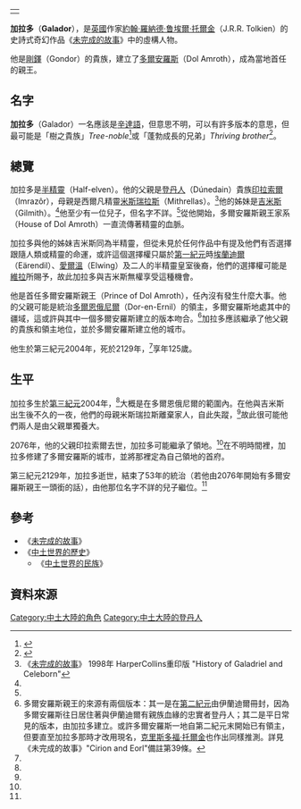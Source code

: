 {|align=right
|-
|{{Tolkienchar |
image_character = |
image_caption = |
Book(s) = 《[[未完成的故事|未完成的故事]]》<br/>《[[中土世界的歷史|中土世界的歷史]]》 |
character_name = 加拉多 |
character_alias = |
character_title = [[多爾安羅斯親王|多爾安羅斯親王]] |
character_race = [[半精靈|半精靈]] |
character_culture = 多爾安羅斯家系 |
character_gender = 男性|
character_realm = [[多爾安羅斯|多爾安羅斯]] |
character_sub_realm = |
character_lifespan = 第三紀元2004年 - [[第三紀元|第三紀元]]2129年<ref name=autogenerated1>《[[中土世界的歷史|中土世界的歷史]]》 Vol.12《中土世界的民族》 "The Heirs of Elendil"</ref> |
character_weapon = | 
}}
|}
'''加拉多'''（'''Galador'''），是[[英國|英國]]作家[[約翰·羅納德·鲁埃爾·托爾金|約翰·羅納德·鲁埃爾·托爾金]]（J.R.R. Tolkien）的史詩式奇幻作品《[[未完成的故事|未完成的故事]]》中的虛構人物。

他是[[剛鐸|剛鐸]]（Gondor）的貴族，建立了[[多爾安羅斯|多爾安羅斯]]（Dol Amroth），成為當地首任的親王。

==名字==
'''加拉多'''（Galador）一名應該是[[辛達語|辛達語]]，但意思不明，可以有許多版本的意思，但最可能是「樹之貴族」''Tree-noble''<ref>{{Cite web |url=http://www.tuckborough.net/gondorians.html#Galador |title=Thain's Book: Galador |accessdate=2011-11-07 |archive-date=2011-10-16 |archive-url=https://web.archive.org/web/20111016221058/http://www.tuckborough.net/gondorians.html#Galador |dead-url=no }}</ref>或「蓬勃成長的兄弟」''Thriving brother''<ref>{{Cite web |url=http://www.glyphweb.com/arda/g/galador.html |title=Encyclopedia of Arda: Galador |accessdate=2011-11-07 |archive-date=2011-10-18 |archive-url=https://web.archive.org/web/20111018105527/http://www.glyphweb.com/arda/g/galador.html |dead-url=no }}</ref>。

==總覽==
加拉多是[[半精靈|半精靈]]（Half-elven）。他的父親是[[登丹人|登丹人]]（Dúnedain）貴族[[印拉索爾|印拉索爾]]（Imrazôr），母親是西爾凡精靈[[米斯瑞拉斯|米斯瑞拉斯]]（Mithrellas）。<ref name=autogenerated2>《[[未完成的故事|未完成的故事]]》 1998年 HarperCollins重印版 "History of Galadriel and Celeborn"</ref>他的姊妹是[[吉米斯|吉米斯]]（Gilmith）。<ref name=autogenerated2 />他至少有一位兒子，但名字不詳。<ref name=autogenerated1 />從他開始，多爾安羅斯親王家系（House of Dol Amroth）一直流傳著精靈的血脈。

加拉多與他的姊妹吉米斯同為半精靈，但從未見於任何作品中有提及他們有否選擇跟隨人類或精靈的命運，或許這個選擇權只屬於[[第一紀元|第一紀元]]時[[埃蘭迪爾|埃蘭迪爾]]（Eärendil）、[[愛爾溫|愛爾溫]]（Elwing）及二人的半精靈皇室後裔，他們的選擇權可能是[[維拉|維拉]]所賜予，故此加拉多與吉米斯無權享受這種機會。

他是首任多爾安羅斯親王（Prince of Dol Amroth），任內沒有發生什麼大事。他的父親可能是統治[[多爾恩俄尼爾|多爾恩俄尼爾]]（Dor-en-Ernil）的領主，多爾安羅斯地處其中的疆域，這或許與其中一個多爾安羅斯建立的版本吻合。<ref>多爾安羅斯親王的來源有兩個版本：其一是在[[第二紀元|第二紀元]]由伊蘭迪爾冊封，因為多爾安羅斯往日居住著與伊蘭迪爾有親族血緣的忠實者登丹人；其二是平日常見的版本，由加拉多建立。或許多爾安羅斯一地自第二紀元末開始已有領主，但要直至加拉多那時才改用現名，[[克里斯多福·托爾金|克里斯多福·托爾金]]也作出同樣推測。詳見《未完成的故事》"Cirion and Eorl"備註第39條。</ref>加拉多應該繼承了他父親的貴族和領主地位，並於多爾安羅斯建立他的城市。

他生於第三紀元2004年，死於2129年，<ref name=autogenerated1 />享年125歲。

==生平==
加拉多生於[[第三紀元|第三紀元]]2004年，<ref name=autogenerated1 />大概是在多爾恩俄尼爾的範圍內。在他與吉米斯出生後不久的一夜，他們的母親米斯瑞拉斯離棄家人，自此失蹤，<ref name=autogenerated2 />故此很可能他們兩人是由父親單獨養大。

2076年，他的父親印拉索爾去世，加拉多可能繼承了領地。<ref name=autogenerated1 />在不明時間裡，加拉多修建了多爾安羅斯的城市，並將那裡定為自己領地的首府。

第三紀元2129年，加拉多逝世，結束了53年的統治（若他由2076年開始有多爾安羅斯親王一頭銜的話），由他那位名字不詳的兒子繼位。<ref name=autogenerated1 />

==參考==
*《[[未完成的故事|未完成的故事]]》
*《[[中土世界的歷史|中土世界的歷史]]》 
**《[[中土世界的民族|中土世界的民族]]》 

==資料來源==
{{reflist}}

{{多爾安羅斯親王|[[印拉索爾|印拉索爾]]<br/>（可能是多爾恩俄尼爾領主）|不詳<br/>最終至[[艾拉哈德|艾拉哈德]]|}}

[[Category:中土大陸的角色|Category:中土大陸的角色]]
[[Category:中土大陸的登丹人|Category:中土大陸的登丹人]]